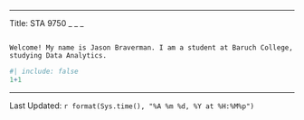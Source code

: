 _ _ _
Title: STA 9750
_ _ _


```

Welcome! My name is Jason Braverman. I am a student at Baruch College, studying Data Analytics.
```
```r
#| include: false
1+1
```
--------------
Last Updated: `r format(Sys.time(), "%A %m %d, %Y at %H:%M%p")`


